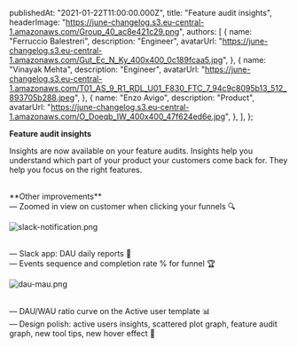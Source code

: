 
  publishedAt: "2021-01-22T11:00:00.000Z",
  title: "Feature audit insights",
  headerImage:
    "https://june-changelog.s3.eu-central-1.amazonaws.com/Group_40_ac8e421c29.png",
  authors: [
    {
      name: "Ferruccio Balestreri",
      description: "Engineer",
      avatarUrl:
        "https://june-changelog.s3.eu-central-1.amazonaws.com/Gut_Ec_N_Ky_400x400_0c189fcaa5.jpg",
    },
    {
      name: "Vinayak Mehta",
      description: "Engineer",
      avatarUrl:
        "https://june-changelog.s3.eu-central-1.amazonaws.com/T01_AS_9_R1_RDL_U01_F830_FTC_7_94c9c8095b13_512_893705b288.jpeg",
    },
    {
      name: "Enzo Avigo",
      description: "Product",
      avatarUrl:
        "https://june-changelog.s3.eu-central-1.amazonaws.com/O_Doeqb_IW_400x400_47f624ed6e.jpg",
    },
  ],
};

**Feature audit insights**

Insights are now available on your feature audits.
Insights help you understand which part of your product your customers come back for. They help you focus on the right features.

<br />
**Other improvements**
<br />— Zoomed in view on customer when clicking your funnels 🔍

![slack-notification.png](https://june-changelog.s3.eu-central-1.amazonaws.com/slack_notification_c750ec233f.png)

<br />— Slack app: DAU daily reports 📜
<br />— Events sequence and completion rate % for funnel 🏆

![dau-mau.png](https://june-changelog.s3.eu-central-1.amazonaws.com/dau_mau_0b8c0cf142.png)

<br />— DAU/WAU ratio curve on the Active user template 📊
<br />— Design polish: active users insights, scattered plot graph, feature audit
graph, new tool tips, new hover effect 💅

